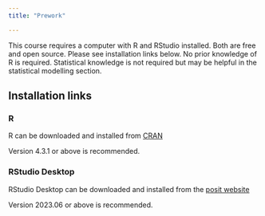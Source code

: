 ```yaml
---
title: "Prework"

---
```


This course requires a computer with R and RStudio installed. Both are free and open source. Please see installation links below. No prior knowledge of R is required. Statistical knowledge is not required but may be helpful in the statistical modelling section.

## Installation links

### R

R can be downloaded and installed from [CRAN](https://cran.r-project.org/)

::: {.callout-warning}
Version 4.3.1 or above is recommended.
:::

### RStudio Desktop

RStudio Desktop can be downloaded and installed from the [posit website](https://posit.co/download/rstudio-desktop/)

::: {.callout-warning}
Version 2023.06 or above is recommended.
:::